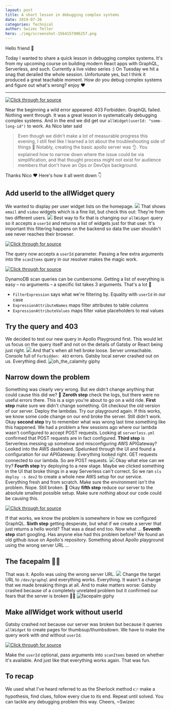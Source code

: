 ```yaml
---
layout: post
title: A short lesson in debugging complex systems
date: 2019-07-26
categories: Technical
author: Swizec Teller
hero: ./img/screenshot-1564157906257.png
---
```


Hello friend 👋



Today I wanted to share a quick lesson in debugging complex systems. It's from my upcoming course on building modern React apps with GraphQL, Serverless, and such. Currently a live video series :) On Tuesday we hit a snag that derailed the whole session. Unfortunate yes, but I think it produced a great teachable moment. How _do_ you debug complex systems and figure out what's wrong? enjoy ❤️

* * *

[![Click through for source](./img/screenshot-1564157906257.png)](https://youtu.be/LKbOpZNYTuo)

Near the beginning a wild error appeared: 403 Forbidden. GraphQL failed. Nothing went through. It was a great lesson in systematically debugging complex systems. And in the end we did get our `allWidget(userId: "some-long-id")` to work. As Nico later said

> Even though we didn't make a lot of measurable progress this evening, I still feel like I learned a lot about the troubleshooting side of things 🙂 Notably, creating the basic apollo server was 👌. You explained how to narrow down where the issue could be via simplification, and that thought process might not exist for audience members that don't have an Ops or DevOps background.

Thanks Nico ❤️ Here's how it all went down 👇

## Add userId to the allWidget query

We wanted to display per user widget lists on the homepage. ![](./img/UilWIZl.png) That shows `email` and `video` widgets which is a fine list, but check this out: They're from two different users. ![](./img/sT9HUBd.png) Best way to fix that is changing our `allWidget` query so it accepts a `userId` and returns a list of widgets just for that user. It's important this filtering happens on the backend so data the user shouldn't see never reaches their browser.

[![Click through for source](./img/screenshot-1564157796906.png)](https://carbon.now.sh/?bg=rgba(255,255,255,1)&t=seti&l=javascript&ds=true&wc=true&wa=true&pv=48px&ph=32px&ln=false&code=%2F%2F%20backend%2Fsrc%2Fgraphql.ts%0A%0Atype%20Query%20%7B%0A%20%20%20%20widget(widgetId%3A%20String!)%3A%20Widget%0A%20%20%20%20allWidget(userId%3A%20String)%3A%20%5BWidget%5D%0A%7D)

The query now accepts a `userId` parameter. Passing a few extra arguments into the `scanItems` query in our resolver makes the magic work.

[![Click through for source](./img/screenshot-1564157796857.png)](https://carbon.now.sh/?bg=rgba(255,255,255,1)&t=seti&l=javascript&ds=true&wc=true&wa=true&pv=48px&ph=32px&ln=false&code=%2F%2F%20backend%2Fsrc%2Fqueries.ts%0A%0Aexport%20const%20allWidget%20%3D%20async%20(_%3A%20any%2C%20%7B%20userId%20%7D%3A%20%7B%20userId%3A%20string%20%7D)%20%3D%3E%20%7B%0A%20%20%20%20const%20result%20%3D%20await%20scanItems(%7B%0A%20%20%20%20%20%20%20%20FilterExpression%3A%20%22%23user%20%3D%20%3AuserId%22%2C%0A%20%20%20%20%20%20%20%20ExpressionAttributeNames%3A%20%7B%0A%20%20%20%20%20%20%20%20%20%20%20%20%22%23user%22%3A%20%22userId%22%0A%20%20%20%20%20%20%20%20%7D%2C%0A%20%20%20%20%20%20%20%20ExpressionAttributeValues%3A%20%7B%0A%20%20%20%20%20%20%20%20%20%20%20%20%22%3AuserId%22%3A%20userId%0A%20%20%20%20%20%20%20%20%7D%0A%20%20%20%20%7D)%3B)

DynamoDB scan queries can be cumbersome. Getting a list of everything is easy – no arguments – a specific list takes 3 arguments. That's a lot 🤨

-   `FilterExpression` says what we're filtering by. Equality with `userId` in our case
-   `ExpressionAttributeNames` maps filter attributes to table columns
-   `ExpressionAttributeValues` maps filter value placeholders to real values

## Try the query and 403

We decided to test our new query in Apollo Playground first. This would let us focus on the query itself and not on the details of Gatsby or React being just right. ![](./img/8pADxrw.png) And that's when all hell broke loose. Server unreachable. Console full of `Forbidden: 403` errors. Gatsby local server crashed out on us. Everything died. ![oh_the_calamity giphy](./img/giphy.gif)

## Narrow down the problem

Something was clearly very wrong. But we didn't change anything that could cause this did we? 🤔 **Zeroth step** check the logs, but there were no useful errors there. This is a sign you're about to go on a wild ride. **First step** make sure we didn't change something. Git checkout the old version of our server. Deploy the lambdas. Try our playground again. If this works, we know some code change on our end broke the server. Still didn't work. Okay **second step** try to remember what was wrong last time something like this happened. We had a problem a few sessions ago where our lambda wasn't configured to accept POST requests. Looking at `serverless.yml` confirmed that POST requests are in fact configured. **Third step** is Serverless messing up somehow and misconfiguring AWS APIGateway? Looked into the AWS dashboard. Spelunked through the UI and found a configuration for our APIGateway. Everything looked right. GET requests connected to our lambda. So are POST requests. ![](./img/lRkbepv.png) Okay what else can we try? **Fourth step** try deploying to a new stage. Maybe we clicked something in the UI that broke things in a way Serverless can't correct. So we ran `sls deploy -s dev2` to create a whole new AWS setup for our service. Everything fresh and from scratch. Make sure the environment isn't the problem. Nope. Still broken. 🤔 Okay **fifth step** reduce our server to the absolute smallest possible setup. Make sure _nothing_ about our code could be causing this.

[![Click through for source](./img/screenshot-1564157796979.png)](https://carbon.now.sh/?bg=rgba(255,255,255,1)&t=seti&l=javascript&ds=true&wc=true&wa=true&pv=48px&ph=32px&ln=false&code=%2F%2F%20backend%2Fsrc%2Fgraphql.ts%0A%2F%2F%20PS%3A%20this%20is%20pseudocode%2C%20refer%20to%20the%20video%20for%20actual%20code%0A%0Aconst%20types%20%3D%20gql%60%0A%09Query%20%7B%0A%09%09hello%3A%20%7B%20hello%3A%20String%20%7D%0A%09%7D%0A%60%0A%0Aexport%20const%20server%20%3D%20new%20ApolloServer(%7B%0A%20%20%20%20types%2C%0A%20%20%20%7B%0A%09%20%20%20Query%3A%20%7B%0A%09%09%20%20%20hello%3A%20()%20%3D%3E%20%7B%20hello%3A%20%22hello%22%20%7D%0A%09%20%20%20%7D%0A%20%20%20%7D%0A%7D)%3B%0A%0Aexport%20const%20handler%20%3D%20server.createHandler(%7B%0A%20%20%20%20cors%3A%20%7B%0A%20%20%20%20%20%20%20%20origin%3A%20%22*%22%2C%0A%20%20%20%20%20%20%20%20credentials%3A%20true%0A%20%20%20%20%7D%0A%7D)%3B)

If that works, we know the problem is somewhere in how we configured GraphQL. **Sixth step** getting desperate, but what if we create a server that just returns a hello world? That was a dead end too. Now what ... **Seventh step** start googling. Has anyone else had this problem before? We found an old github issue on Apollo's repository. Something about Apollo playground using the wrong server URL ...

## The facepalm 🤦‍♀️

That was it. Apollo was using the wrong server URL. ![](./img/qUtTfYK.gif) Change the target URL to `/dev/graphql` and everything works. Everything. It wasn't a change that we made breaking things at all. And to make matters worse: Gatsby crashed because of a completely unrelated problem but it confirmed our fears that the server is broken 🤦‍♀️ ![facepalm giphy](./img/giphy.gif)

## Make allWidget work without userId

Gatsby crashed not because our server was broken but because it queries `allWidget` to create pages for thumbsup/thumbsdown. We have to make the query work with _and_ without `userId`.

[![Click through for source](./img/screenshot-1564157797079.png)](https://carbon.now.sh/?bg=rgba(255,255,255,1)&t=seti&l=javascript&ds=true&wc=true&wa=true&pv=48px&ph=32px&ln=false&code=%2F%2F%20backend%2Fsrc%2Fqueries.ts%0A%0Aexport%20const%20allWidget%20%3D%20async%20(_%3A%20any%2C%20%7B%20userId%20%7D%3A%20%7B%20userId%3F%3A%20string%20%7D)%20%3D%3E%20%7B%0A%20%20%20%20%2F%2F%20Query%20by%20userId%20if%20passed-in%2C%20otherwise%20return%20all%20widgets%0A%20%20%20%20const%20result%20%3D%20await%20scanItems(%0A%20%20%20%20%20%20%20%20userId%0A%20%20%20%20%20%20%20%20%20%20%20%20%3F%20%7B%0A%20%20%20%20%20%20%20%20%20%20%20%20%20%20%20%20%20%20FilterExpression%3A%20%22%23user%20%3D%20%3AuserId%22%2C%0A%20%20%20%20%20%20%20%20%20%20%20%20%20%20%20%20%20%20ExpressionAttributeNames%3A%20%7B%0A%20%20%20%20%20%20%20%20%20%20%20%20%20%20%20%20%20%20%20%20%20%20%22%23user%22%3A%20%22userId%22%0A%20%20%20%20%20%20%20%20%20%20%20%20%20%20%20%20%20%20%7D%2C%0A%20%20%20%20%20%20%20%20%20%20%20%20%20%20%20%20%20%20ExpressionAttributeValues%3A%20%7B%0A%20%20%20%20%20%20%20%20%20%20%20%20%20%20%20%20%20%20%20%20%20%20%22%3AuserId%22%3A%20userId%0A%20%20%20%20%20%20%20%20%20%20%20%20%20%20%20%20%20%20%7D%0A%20%20%20%20%20%20%20%20%20%20%20%20%20%20%7D%0A%20%20%20%20%20%20%20%20%20%20%20%20%3A%20%7B%7D%0A%20%20%20%20)%3B)

Make the `userId` optional, pass arguments into `scanItems` based on whether it's available. And just like that everything works again. That was fun.

## To recap

We used what I've heard referred to as the Sherlock method 👉 make a hypothesis, find clues, follow every clue to its end. Repeat until solved. You can tackle any debugging problem this way. Cheers, ~Swizec
